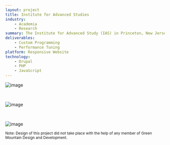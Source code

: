```yaml
---
layout: project
title: Institute for Advanced Studies
industry: 
    - Academia
    - Research
summary: The Institute for Advanced Study (IAS) in Princeton, New Jersey, is an independent, postdoctoral research center founded in 1930.
deliverables:
    - Custom Programming
    - Performance Tuning
platform: Responsive Website
technology:
    - Drupal
    - PHP
    - JavaScript
---
```

![image](/static/images/projects/IAS/1920x1080-Desktop-Homepage.png)

<br />

![image](/static/images/projects/IAS/1920x1080-Desktop-HS.png)

<br />

![image](/static/images/projects/IAS/1920x1080-Desktop-News.png)

<small mt={4}>Note: Design of this project did not take place with the help of any member of Green Mountain Design and Development.</small>
